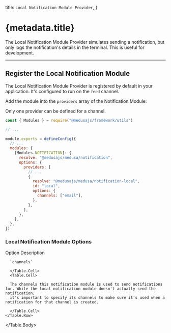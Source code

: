 
  title: `Local Notification Module Provider`,
}

# {metadata.title}

The Local Notification Module Provider simulates sending a notification, but only logs the notification's details in the terminal. This is useful for development.

---

## Register the Local Notification Module

<Note>

The Local Notification Module Provider is registered by default in your application. It's configured to run on the `feed` channel.

</Note>

Add the module into the `providers` array of the Notification Module:

<Note>

Only one provider can be defined for a channel.

</Note>

```js title="medusa-config.js"
const { Modules } = require("@medusajs/framework/utils")

// ...

module.exports = defineConfig({
  // ...
  modules: {
    [Modules.NOTIFICATION]: {
      resolve: "@medusajs/medusa/notification",
      options: {
        providers: [
          // ...
          {
            resolve: "@medusajs/medusa/notification-local",
            id: "local",
            options: {
              channels: ["email"],
            },
          },
        ],
      },
    },
  },
})
```

### Local Notification Module Options

<Table>
  <Table.Header>
    <Table.Row>
      <Table.HeaderCell>Option</Table.HeaderCell>
      <Table.HeaderCell>Description</Table.HeaderCell>
    </Table.Row>
  </Table.Header>
  <Table.Body>
    <Table.Row>
      <Table.Cell>
      
      `channels`
      
      </Table.Cell>
      <Table.Cell>
      
      The channels this notification module is used to send notifications for. While the local notification module doesn't actually send the notification,
      it's important to specify its channels to make sure it's used when a notification for that channel is created.
      
      </Table.Cell>
    </Table.Row>
  </Table.Body>
</Table>
